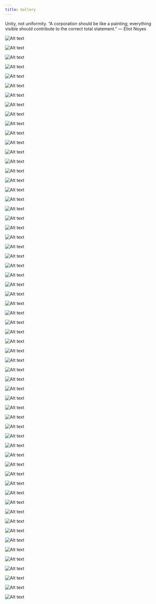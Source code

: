 ```yaml
---
title: Gallery
---
```


<PageDescription>
  Unity, not uniformity. “A corporation should be like a painting; everything
  visible should contribute to the correct total statement.” — Eliot Noyes
</PageDescription>

<Row>
<Column colMd={2} colLg={4}>

![Alt text](images/IBM_Design_landing.jpg)

</Column>
<Column colMd={2} colLg={4}>

![Alt text](images/IBM_Design_landing.jpg)

</Column>
<Column colMd={2} colLg={4}>

![Alt text](images/IBM_Design_landing.jpg)

</Column>
<Column colMd={4} colLg={8}>

![Alt text](images/IBM_Design_landing.jpg)

</Column>
<Column colMd={2} colLg={4}>

![Alt text](images/IBM_Design_landing.jpg)

</Column>
<Column colMd={2} colLg={4}>

![Alt text](images/IBM_Design_landing.jpg)

</Column>
<Column colMd={4} colLg={8}>

![Alt text](images/IBM_Design_landing.jpg)

</Column>
<Column colMd={2} colLg={4}>

![Alt text](images/IBM_Design_landing.jpg)

</Column>
<Column colMd={2} colLg={4}>

![Alt text](images/IBM_Design_landing.jpg)

</Column>
<Column colMd={2} colLg={4}>

![Alt text](images/IBM_Design_landing.jpg)

</Column>
<Column colMd={2} colLg={4}>

![Alt text](images/IBM_Design_landing.jpg)

</Column>
<Column colMd={4} colLg={8}>

![Alt text](images/IBM_Design_landing.jpg)

</Column>
<Column colMd={4} colLg={8}>

![Alt text](images/IBM_Design_landing.jpg)

</Column>
<Column colMd={2} colLg={4}>

![Alt text](images/IBM_Design_landing.jpg)

</Column>
<Column colMd={2} colLg={4}>

![Alt text](images/IBM_Design_landing.jpg)

</Column>
<Column colMd={2} colLg={4}>

![Alt text](images/IBM_Design_landing.jpg)

</Column>
<Column colMd={2} colLg={4}>

![Alt text](images/IBM_Design_landing.jpg)

</Column>
<Column colMd={2} colLg={4}>

![Alt text](images/IBM_Design_landing.jpg)

</Column>
<Column colMd={2} colLg={4}>

![Alt text](images/IBM_Design_landing.jpg)

</Column>
<Column colMd={2} colLg={4}>

![Alt text](images/IBM_Design_landing.jpg)

</Column>
<Column colMd={2} colLg={4}>

![Alt text](images/IBM_Design_landing.jpg)

</Column>
<Column colMd={2} colLg={4}>

![Alt text](images/IBM_Design_landing.jpg)

</Column>
<Column colMd={2} colLg={4}>

![Alt text](images/IBM_Design_landing.jpg)

</Column>
<Column colMd={2} colLg={4}>

![Alt text](images/IBM_Design_landing.jpg)

</Column>
<Column colMd={2} colLg={4}>

![Alt text](images/IBM_Design_landing.jpg)

</Column>
<Column colMd={2} colLg={4}>

![Alt text](images/IBM_Design_landing.jpg)

</Column>
<Column colMd={2} colLg={4}>

![Alt text](images/IBM_Design_landing.jpg)

</Column>
<Column colMd={4} colLg={8}>

![Alt text](images/IBM_Design_landing.jpg)

</Column>
<Column colMd={2} colLg={4}>

![Alt text](images/IBM_Design_landing.jpg)

</Column>
<Column colMd={2} colLg={4}>

![Alt text](images/IBM_Design_landing.jpg)

</Column>
<Column colMd={2} colLg={4}>

![Alt text](images/IBM_Design_landing.jpg)

</Column>
<Column colMd={2} colLg={4}>

![Alt text](images/IBM_Design_landing.jpg)

</Column>
<Column colMd={4} colLg={8}>

![Alt text](images/IBM_Design_landing.jpg)

</Column>
<Column colMd={4} colLg={8}>

![Alt text](images/IBM_Design_landing.jpg)

</Column>
<Column colMd={2} colLg={4}>

![Alt text](images/IBM_Design_landing.jpg)

</Column>
<Column colMd={2} colLg={4}>

![Alt text](images/IBM_Design_landing.jpg)

</Column>
<Column colMd={4} colLg={8}>

![Alt text](images/IBM_Design_landing.jpg)

</Column>
<Column colMd={2} colLg={4}>

![Alt text](images/IBM_Design_landing.jpg)

</Column>
<Column colMd={4} colLg={8}>

![Alt text](images/IBM_Design_landing.jpg)

</Column>
<Column colMd={2} colLg={4}>

![Alt text](images/IBM_Design_landing.jpg)

</Column>
<Column colMd={2} colLg={4}>

![Alt text](images/IBM_Design_landing.jpg)

</Column>
<Column colMd={2} colLg={4}>

![Alt text](images/IBM_Design_landing.jpg)

</Column>
<Column colMd={2} colLg={4}>

![Alt text](images/IBM_Design_landing.jpg)

</Column>
<Column colMd={4} colLg={8}>

![Alt text](images/IBM_Design_landing.jpg)

</Column>
<Column colMd={2} colLg={4}>

![Alt text](images/IBM_Design_landing.jpg)

</Column>
<Column colMd={2} colLg={4}>

![Alt text](images/IBM_Design_landing.jpg)

</Column>
<Column colMd={2} colLg={4}>

![Alt text](images/IBM_Design_landing.jpg)

</Column>
<Column colMd={4} colLg={8}>

![Alt text](images/IBM_Design_landing.jpg)

</Column>
<Column colMd={2} colLg={4}>

![Alt text](images/IBM_Design_landing.jpg)

</Column>
<Column colMd={2} colLg={4}>

![Alt text](images/IBM_Design_landing.jpg)

</Column>
<Column colMd={2} colLg={4}>

![Alt text](images/IBM_Design_landing.jpg)

</Column>
<Column colMd={2} colLg={4}>

![Alt text](images/IBM_Design_landing.jpg)

</Column>
<Column colMd={2} colLg={4}>

![Alt text](images/IBM_Design_landing.jpg)

</Column>
<Column colMd={4} colLg={8}>

![Alt text](images/IBM_Design_landing.jpg)

</Column>
<Column colMd={4} colLg={8}>

![Alt text](images/IBM_Design_landing.jpg)

</Column>
<Column colMd={2} colLg={4}>

![Alt text](images/IBM_Design_landing.jpg)

</Column>
<Column colMd={2} colLg={4}>

![Alt text](images/IBM_Design_landing.jpg)

</Column>
<Column colMd={4} colLg={8}>

![Alt text](images/IBM_Design_landing.jpg)

</Column>
<Column colMd={2} colLg={4}>

![Alt text](images/IBM_Design_landing.jpg)

</Column>
<Column colMd={4} colLg={8}>

![Alt text](images/IBM_Design_landing.jpg)

</Column>
</Row>
